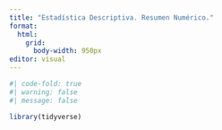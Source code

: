 ```yaml
---
title: "Estadística Descriptiva. Resumen Numérico."
format: 
  html:
    grid: 
      body-width: 950px
editor: visual
---
```




```r
#| code-fold: true
#| warning: false
#| message: false

library(tidyverse)
```

